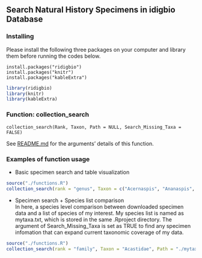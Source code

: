Search Natural History Specimens in idigbio Database   
-------------------------------------------------------------------------------------------------------------     

### Installing
Please install the following three packages on your computer and library them before running the codes below.   
```
install.packages("ridigbio")
install.packages("knitr")
install.packages("kableExtra")
```   
```r
library(ridigbio)
library(knitr)
library(kableExtra)
```   


### Function: collection_search   
```
collection_search(Rank, Taxon, Path = NULL, Search_Missing_Taxa = FALSE)
```   
See [README.md](https://github.com/NamikoMachida/Final_Project/blob/Namiko/README.md) for the arguments' details of this function.   


### Examples of function usage   
* Basic specimen search and table visualization   
```r
source("./functions.R")
collection_search(rank = "genus", Taxon = c("Acernaspis", "Ananaspis", "Kainops"))
```   



* Specimen search + Species list comparison  
In here, a species level comparison between downloaded specimen data and a list of species of my interest. My species list is named as mytaxa.txt, which is stored in the same .Rproject directory. The argument of Search_Missing_Taxa is set as TRUE to find any specimen infomation that can expand current taxonomic coverage of my data.   
```r
source("./functions.R")
collection_search(rank = "family", Taxon = "Acastidae", Path = "./mytaxa.txt", Search_Missing_Taxa = TRUE)
```   
